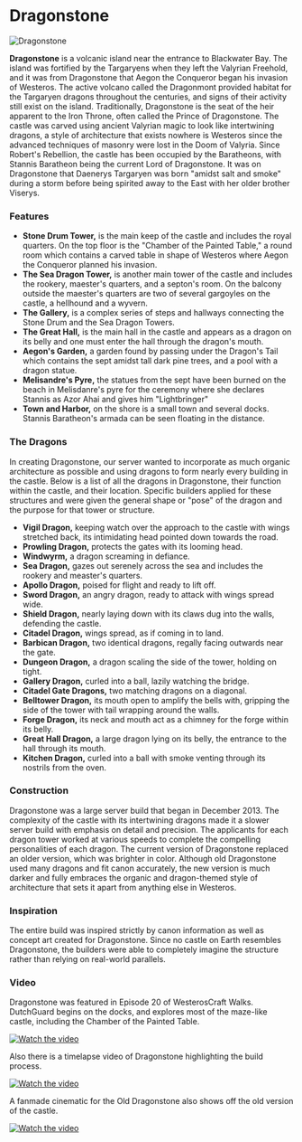 

# Dragonstone

<Image src="https://cdn.sanity.io/images/1as7cn02/production/a5dfc4d4550e7d9e35f1bdf6f33141ef5826a088-1280x720.png?w=976&h=350&fit=crop&crop=center&auto=format" alt="Dragonstone" width={976} height={350}  />

<ProjectDetails
  floatRight
  region="Crownlands"
  house="House Baratheon of Dragonstone"
  type="Castle"
  status="Completed"
  warp="/warp dragonstone"
  projectLead="SMP"
  dateStarted="December 7, 2013"
  dateCompleted="December 7, 2013"
/>

**Dragonstone** is a volcanic island near the entrance to Blackwater Bay. The island was fortified by the Targaryens when they left the Valyrian Freehold, and it was from Dragonstone that Aegon the Conqueror began his invasion of Westeros. The active volcano called the Dragonmont provided habitat for the Targaryen dragons throughout the centuries, and signs of their activity still exist on the island. Traditionally, Dragonstone is the seat of the heir apparent to the Iron Throne, often called the Prince of Dragonstone. The castle was carved using ancient Valyrian magic to look like intertwining dragons, a style of architecture that exists nowhere is Westeros since the advanced techniques of masonry were lost in the Doom of Valyria. Since Robert's Rebellion, the castle has been occupied by the Baratheons, with Stannis Baratheon being the current Lord of Dragonstone. It was on Dragonstone that Daenerys Targaryen was born "amidst salt and smoke" during a storm before being spirited away to the East with her older brother Viserys.

### Features

* **Stone Drum Tower,** is the main keep of the castle and includes the royal quarters. On the top floor is the "Chamber of the Painted Table," a round room which contains a carved table in shape of Westeros where Aegon the Conqueror planned his invasion.
* **The Sea Dragon Tower,** is another main tower of the castle and includes the rookery, maester's quarters, and a septon's room. On the balcony outside the maester's quarters are two of several gargoyles on the castle, a hellhound and a wyvern.
* **The Gallery,** is a complex series of steps and hallways connecting the Stone Drum and the Sea Dragon Towers.
* **The Great Hall,** is the main hall in the castle and appears as a dragon on its belly and one must enter the hall through the dragon's mouth.
* **Aegon's Garden,** a garden found by passing under the Dragon's Tail which contains the sept amidst tall dark pine trees, and a pool with a dragon statue.
* **Melisandre's Pyre,** the statues from the sept have been burned on the beach in Melisdanre's pyre for the ceremony where she declares Stannis as Azor Ahai and gives him "Lightbringer"
* **Town and Harbor,** on the shore is a small town and several docks. Stannis Baratheon's armada can be seen floating in the distance.

### The Dragons

In creating Dragonstone, our server wanted to incorporate as much organic architecture as possible and using dragons to form nearly every building in the castle. Below is a list of all the dragons in Dragonstone, their function within the castle, and their location. Specific builders applied for these structures and were given the general shape or "pose" of the dragon and the purpose for that tower or structure.

* **Vigil Dragon,** keeping watch over the approach to the castle with wings stretched back, its intimidating head pointed down towards the road.
* **Prowling Dragon,** protects the gates with its looming head.
* **Windwyrm,** a dragon screaming in defiance.
* **Sea Dragon,** gazes out serenely across the sea and includes the rookery and measter's quarters.
* **Apollo Dragon,** poised for flight and ready to lift off.
* **Sword Dragon,** an angry dragon, ready to attack with wings spread wide.
* **Shield Dragon,** nearly laying down with its claws dug into the walls, defending the castle.
* **Citadel Dragon,** wings spread, as if coming in to land.
* **Barbican Dragon,** two identical dragons, regally facing outwards near the gate.
* **Dungeon Dragon,** a dragon scaling the side of the tower, holding on tight.
* **Gallery Dragon,** curled into a ball, lazily watching the bridge.
* **Citadel Gate Dragons,** two matching dragons on a diagonal.
* **Belltower Dragon,** its mouth open to amplify the bells with, gripping the side of the tower with tail wrapping around the walls.
* **Forge Dragon,** its neck and mouth act as a chimney for the forge within its belly.
* **Great Hall Dragon,** a large dragon lying on its belly, the entrance to the hall through its mouth.
* **Kitchen Dragon,** curled into a ball with smoke venting through its nostrils from the oven.

### Construction

Dragonstone was a large server build that began in December 2013. The complexity of the castle with its intertwining dragons made it a slower server build with emphasis on detail and precision. The applicants for each dragon tower worked at various speeds to complete the compelling personalities of each dragon. The current version of Dragonstone replaced an older version, which was brighter in color. Although old Dragonstone used many dragons and fit canon accurately, the new version is much darker and fully embraces the organic and dragon-themed style of architecture that sets it apart from anything else in Westeros.

### Inspiration

The entire build was inspired strictly by canon information as well as concept art created for Dragonstone. Since no castle on Earth resembles Dragonstone, the builders were able to completely imagine the structure rather than relying on real-world parallels.

### Video

Dragonstone was featured in Episode 20 of WesterosCraft Walks. DutchGuard begins on the docks, and explores most of the maze-like castle, including the Chamber of the Painted Table.  



[![Watch the video](https://img.youtube.com/vi/DQeg4l47Dvo/0.jpg)](https://www.youtube.com/embed/DQeg4l47Dvo)


Also there is a timelapse video of Dragonstone highlighting the build process.


[![Watch the video](https://img.youtube.com/vi/u9qWYwCYKiw/0.jpg)](https://www.youtube.com/embed/u9qWYwCYKiw)


A fanmade cinematic for the Old Dragonstone also shows off the old version of the castle.


[![Watch the video](https://img.youtube.com/vi/tfJwUvjhHz8/0.jpg)](https://www.youtube.com/embed/tfJwUvjhHz8)